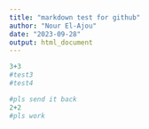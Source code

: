 ```yaml
---
title: "markdown test for github"
author: "Nour El-Ajou"
date: "2023-09-28"
output: html_document
---
```



```r
3+3
#test3
#test4

#pls send it back
2+2
#pls work
```

